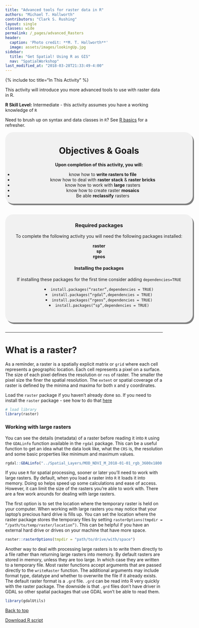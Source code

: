 ```yaml
---
title: "Advanced tools for raster data in R"
authors: "Michael T. Hallworth"
contributors: "Clark S. Rushing"
layout: single
classes: wide
permalink: /_pages/advanced_Rasters
header:
  caption: 'Photo credit: **M. T. Hallworth**'
  image: assets/images/lookingUp.jpg
sidebar:
  title: "Get Spatial! Using R as GIS"
  nav: "SpatialWorkshop"
last_modified_at: "2018-03-28T21:33:49-4:00"
---
```

<a name="TOP"></a>

{% include toc title="In This Activity" %}


This activity will introduce you more advanced tools to use with raster data in R.

**R Skill Level:** Intermediate - this activity assumes you have a working knowledge of `R` 

Need to brush up on syntax and data classes in `R`? See <a href= "{{ site.baseurl }}/_pages/R_basics" target = "_blank">R basics</a> for a refresher.

<div style="background-color:rgba(0, 0, 0, 0.0470588); border-radius: 25px; text-align:center; vertical-align: middle; padding:3px 0; width: 600px; margin: auto; box-shadow: 4px 5px gray;">

<h1>Objectives & Goals</h1>      
<b>Upon completion of this activity, you will:</b>
<ul>
<li>know how to <strong>write rasters to file</strong></li>
<li>know how to deal with <strong>raster stack</strong> & <strong>raster bricks</strong></li>
<li>know how to work with <strong>large</strong> rasters</li>   
<li>know how to create raster <strong>mosaics</strong></li>
<li>Be able <strong>reclassify</strong> rasters</li> 
</ul>
</div>

<br>
<br>
<a name="install.packages"></a>
<div style="background-color:rgba(0, 1, 1, 0.0470588); border-radius: 25px; text-align:center; vertical-align: middle; padding:2px 0; width: 600px; margin: auto; box-shadow: 4px 5px gray;">

<h3> Required packages</h3> 
To complete the following activity you will need the following packages installed:

<strong>raster</strong>                  
<strong>sp</strong>        
<strong>rgeos</strong>            
  
<h4>Installing the packages</h4>     
If installing these packages for the first time consider adding <code>dependencies=TRUE</code>        

<li><code>install.packages("raster",dependencies = TRUE)</code></li>
<li><code>install.packages("rgdal",dependencies = TRUE)</code></li>
<li><code>install.packages("rgeos",dependencies = TRUE)</code></li>
<li><code>install.packages("sp",dependencies = TRUE)</code></li>
<br> 
</div>
        
<br>
<hr> 

# What is a raster?    
As a reminder, a raster is a spatially explicit matrix or `grid` where each cell represents a geographic location. Each cell represents a pixel on a surface. The size of each pixel defines the resolution or `res` of raster. The smaller the pixel size the finer the spatial resolution. The `extent` or spatial coverage of a raster is defined by the minima and maxima for both x and y coordinates.

Load the `raster` package if you haven't already done so. If you need to install the `raster` package - see how to do that [here](#install.packages)
```r
# load library
library(raster)
```


### Working with large rasters
You can see the details (metadata) of a raster before reading it into <code>R</code> using the <code>GDALinfo</code> function available in the <code>rgdal</code> package. This can be a useful function to get an idea what the data look like, what the <code>CRS</code> is, the resolution and some basic properties like minimum and maximum values.  

```r
rgdal::GDALinfo("../Spatial_Layers/MOD_NDVI_M_2018-01-01_rgb_3600x1800.FLOAT.TIFF")
```

If you use <code>R</code> for spatial processing, sooner or later you'll need to work with large rasters. By default, when you load a raster into <code>R</code> it loads it into memory. Doing so helps speed up some calculations and ease of access. However, it can limit the size of the rasters you're able to work with. There are a few work arounds for dealing with large rasters. 

The first option is to set the location where the temporary raster is held on your computer. When working with large rasters you may notice that your laptop's precious hard drive is fills up. You can set the location where the raster package stores the temporary files by setting <code>rasterOptions(tmpdir = "/path/to/temp/raster/location")</code>. This can be helpful if you have an external hard drive or drives on your machine that have more space. 

```r
raster::rasterOptions(tmpdir = "path/to/drive/with/space")
```

Another way to deal with processing large rasters is to write them directly to a file rather than returning large rasters into memory. By default rasters are stored in memory, unless they are too large. In which case they are written to a temporary file. Most raster functions accept arguments that are passed directly to the <code>writeRaster</code> function. The additional arguments may include format type, datatype and whether to overwrite the file if it already exists. The default raster format is a `.grd` file. `.grd` can be read into R very quickly with the raster package. The downside is that `.grd` files don't have driver in GDAL so other spatial packages that use GDAL won't be able to read them. 

```r
library(gdalUtils)
```

<a href="#TOP">Back to top</a>


<a href="https://raw.githubusercontent.com/mhallwor/mhallwor.github.io/develop/Rscripts/advanced_Rasters.R" target="_blank" class="btn btn--info">Download R script</a>